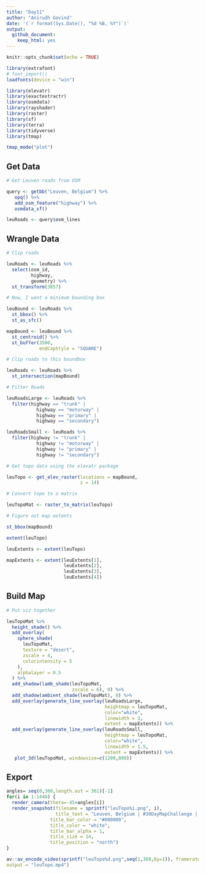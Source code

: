```yaml
---
title: "Day11"
author: "Anirudh Govind"
date: '(`r format(Sys.Date(), "%d %B, %Y")`)'
output:
  github_document:
    keep_html: yes
---
```


```r
knitr::opts_chunk$set(echo = TRUE)

library(extrafont)
# font_import()
loadfonts(device = "win")

library(elevatr)
library(exactextractr)
library(osmdata)
library(rayshader)
library(raster)
library(sf)
library(terra)
library(tidyverse)
library(tmap)

tmap_mode("plot")
```

## Get Data

```r
# Get Leuven roads from OSM

query <- getbb("Leuven, Belgium") %>% 
   opq() %>% 
   add_osm_feature("highway") %>% 
   osmdata_sf()

leuRoads <- query$osm_lines

```

## Wrangle Data

```r
# Clip roads

leuRoads <- leuRoads %>% 
  select(osm_id,
         highway,
         geometry) %>% 
  st_transform(3857)
```

```r
# Now, I want a minimum bounding box

leuBound <- leuRoads %>% 
  st_bbox() %>% 
  st_as_sfc()

mapBound <- leuBound %>% 
  st_centroid() %>% 
  st_buffer(3500,
            endCapStyle = "SQUARE")

```

```r
# Clip roads to this boundbox

leuRoads <- leuRoads %>% 
  st_intersection(mapBound)
```

```r
# Filter Roads

leuRoadsLarge <- leuRoads %>% 
  filter(highway == "trunk" |
           highway == "motorway" |
           highway == "primary" |
           highway == "secondary")

leuRoadsSmall <- leuRoads %>% 
  filter(highway != "trunk" |
           highway != "motorway" |
           highway != "primary" |
           highway != "secondary")

```

```r
# Get topo data using the elevatr package

leuTopo <- get_elev_raster(locations = mapBound,
                           z = 14)

```

```r
# Convert topo to a matrix

leuTopoMat <- raster_to_matrix(leuTopo)

```

```r
# Figure out map extents

st_bbox(mapBound)

extent(leuTopo)

leuExtents <- extent(leuTopo)

mapExtents <- extent(leuExtents[1],
                     leuExtents[2],
                     leuExtents[3],
                     leuExtents[4])

```

## Build Map

```r
# Put viz together

leuTopoMat %>%
  height_shade() %>%
  add_overlay(
    sphere_shade(
      leuTopoMat,
      texture = "desert",
      zscale = 4,
      colorintensity = 5
    ),
    alphalayer = 0.5
  ) %>%
  add_shadow(lamb_shade(leuTopoMat,
                        zscale = 6), 0) %>%
  add_shadow(ambient_shade(leuTopoMat), 0) %>% 
  add_overlay(generate_line_overlay(leuRoadsLarge,
                                    heightmap = leuTopoMat, 
                                    color="white",
                                    linewidth = 3,
                                    extent = mapExtents)) %>% 
  add_overlay(generate_line_overlay(leuRoadsSmall,
                                    heightmap = leuTopoMat, 
                                    color="white",
                                    linewidth = 1.5,
                                    extent = mapExtents)) %>% 
   plot_3d(leuTopoMat, windowsize=c(1200,800))

```

## Export

```r

angles= seq(0,360,length.out = 361)[-1]
for(i in 1:1440) {
  render_camera(theta=-45+angles[i])
  render_snapshot(filename = sprintf("leuTopo%i.png", i), 
                  title_text = "Leuven, Belgium | #30DayMapChallenge | Day 11 | Anirudh Govind | Nov 2021 | Map data © OpenStreetMap contributors and available from https://www.openstreetmap.org",
                title_bar_color = "#000000", 
                title_color = "white", 
                title_bar_alpha = 1,
                title_size = 14,
                title_position = "north")
}

av::av_encode_video(sprintf("leuTopo%d.png",seq(1,360,by=1)), framerate = 30,
output = "leuTopo.mp4")

```

